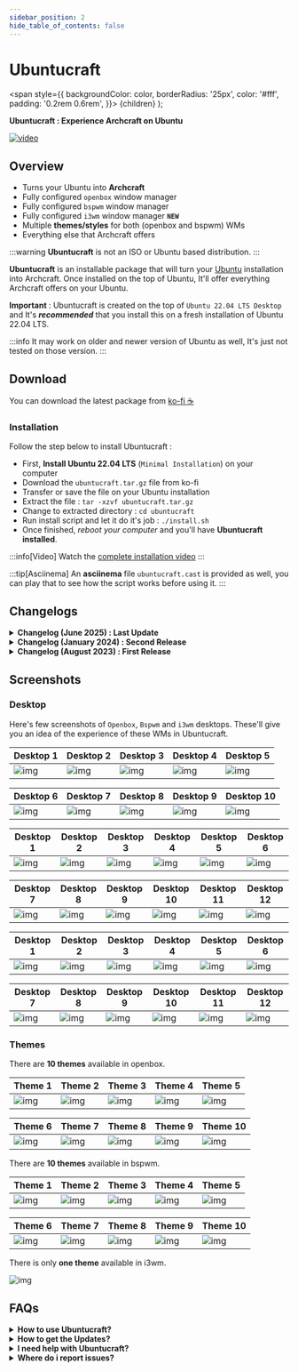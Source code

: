 ```yaml
---
sidebar_position: 2
hide_table_of_contents: false
---
```


# Ubuntucraft

<!-- Theme ---------------------------------------- -->
<!-- Tabs -->

<!-- Badges -->
  <span
    style={{
      backgroundColor: color,
      borderRadius: '25px',
      color: '#fff',
      padding: '0.2rem 0.6rem',
    }}>
    {children}
  </span>
);

<!-- Add your stuff after this -------------------- -->

**Ubuntucraft : Experience Archcraft on Ubuntu**

[![video](https://raw.githubusercontent.com/archcraft-os/misc-files/main/archcraftify/ubuntucraft/main.gif)](https://youtu.be/nTnqDM8qNTk)

## Overview

- Turns your Ubuntu into **Archcraft**
- Fully configured `openbox` window manager
- Fully configured `bspwm` window manager
- Fully configured `i3wm` window manager **`NEW`**
- Multiple **themes/styles** for both (openbox and bspwm) WMs
- Everything else that Archcraft offers

:::warning
**Ubuntucraft** is not an ISO or Ubuntu based distribution.
:::

**Ubuntucraft** is an installable package that will turn your [Ubuntu](https://ubuntu.com/) installation into Archcraft. Once installed on the top of Ubuntu, It'll offer everything Archcraft offers on your Ubuntu.

**Important** : Ubuntucraft is created on the top of `Ubuntu 22.04 LTS Desktop` and It's ***recommended*** that you install this on a fresh installation of Ubuntu 22.04 LTS.

:::info
It may work on older and newer version of Ubuntu as well, It's just not tested on those version.
:::

<!-- Download ------------------------------------- -->

## Download

You can download the latest package from <Highlight color="#50545b"><a href="https://ko-fi.com/s/1d8e3409a8" target="_blank">ko-fi ☕</a></Highlight>

### Installation

Follow the step below to install Ubuntucraft :

- First, **Install Ubuntu 22.04 LTS** (`Minimal Installation`)  on your computer
- Download the `ubuntucraft.tar.gz` file from ko-fi
- Transfer or save the file on your Ubuntu installation
- Extract the file : `tar -xzvf ubuntucraft.tar.gz`
- Change to extracted directory : `cd ubuntucraft`
- Run install script and let it do it's job : `./install.sh`
- Once finished, _reboot your computer_ and you'll have **Ubuntucraft installed**.

:::info[Video]
Watch the [complete installation video](https://youtu.be/nTnqDM8qNTk)
:::

:::tip[Asciinema]
An **asciinema** file `ubuntucraft.cast` is provided as well, you can play that to see how the script works before using it.
:::

<!-- Changelogs ----------------------------------- -->

## Changelogs

<details>
<summary><b>Changelog (June 2025) : Last Update</b></summary>

**Date** : `June 29th, 2025`

- Added **new cursor, icon, and GTK themes** (along with updates to existing ones)
- Added **new icon and nerd fonts** (existing ones updated as well)
- Theme updates across both WMs (Polybar, Rofi, etc.)
- Added **4 new icon sets** for the openbox menu
- Added `kitty` terminal support to both WMs
- Update all Window Manager's Configs
- Added `archcraft-arandr` (GUI) package to manage screen layouts
- Fixed QT theming issue, added configs for QT6
- Improved thunar actions functionalities
  - open terminal according to session
  - open as root according to session
  - permanently sets the wallpaper in supported sessions
- Added new `neofetch` configuration
- Updated `zsh` theme
- Small improvements and bugs fixed.

</details>

<details>
<summary><b>Changelog (January 2024) : Second Release</b></summary>

**Date** : `January 14th, 2024`

- Added `i3wm` window manager
- Migrated alacritty config to `toml`
- Updated scripts related to alacritty
- Fixed some pipemenus for `openbox`
- Added better multi-monitor config in `bspwm`
- `python2` is no longer a dependency
- Bug fixes, etc

</details>

<details>
<summary><b>Changelog (August 2023) : First Release</b></summary>

**Date** : `August 29th, 2023`

- Released Ubuntucraft

</details>

<!-- Screenshots ---------------------------------- -->

## Screenshots

### Desktop

Here's few screenshots of `Openbox`, `Bspwm` and `i3wm` desktops. These'll give you an idea of the experience of these WMs in Ubuntucraft. 

<Tabs>

<TabItem value="wm_1" label="Openbox" default>

|Desktop 1|Desktop 2|Desktop 3|Desktop 4|Desktop 5|
|---|---|---|---|---|
|![img](https://raw.githubusercontent.com/archcraft-os/misc-files/main/archcraftify/ubuntucraft/openbox/desktop/desktop_1.png)|![img](https://raw.githubusercontent.com/archcraft-os/misc-files/main/archcraftify/ubuntucraft/openbox/desktop/desktop_2.png)|![img](https://raw.githubusercontent.com/archcraft-os/misc-files/main/archcraftify/ubuntucraft/openbox/desktop/desktop_3.png)|![img](https://raw.githubusercontent.com/archcraft-os/misc-files/main/archcraftify/ubuntucraft/openbox/desktop/desktop_4.png)|![img](https://raw.githubusercontent.com/archcraft-os/misc-files/main/archcraftify/ubuntucraft/openbox/desktop/desktop_5.png)|

|Desktop 6|Desktop 7|Desktop 8|Desktop 9|Desktop 10|
|---|---|---|---|---|
|![img](https://raw.githubusercontent.com/archcraft-os/misc-files/main/archcraftify/ubuntucraft/openbox/desktop/desktop_6.png)|![img](https://raw.githubusercontent.com/archcraft-os/misc-files/main/archcraftify/ubuntucraft/openbox/desktop/desktop_7.png)|![img](https://raw.githubusercontent.com/archcraft-os/misc-files/main/archcraftify/ubuntucraft/openbox/desktop/desktop_8.png)|![img](https://raw.githubusercontent.com/archcraft-os/misc-files/main/archcraftify/ubuntucraft/openbox/desktop/desktop_9.png)|![img](https://raw.githubusercontent.com/archcraft-os/misc-files/main/archcraftify/ubuntucraft/openbox/desktop/desktop_10.png)|
</TabItem>

<TabItem value="wm_2" label="Bspwm" default>

|Desktop 1|Desktop 2|Desktop 3|Desktop 4|Desktop 5|Desktop 6|
|---|---|---|---|---|---|
|![img](https://raw.githubusercontent.com/archcraft-os/misc-files/main/archcraftify/ubuntucraft/bspwm/desktop/desktop_1.png)|![img](https://raw.githubusercontent.com/archcraft-os/misc-files/main/archcraftify/ubuntucraft/bspwm/desktop/desktop_2.png)|![img](https://raw.githubusercontent.com/archcraft-os/misc-files/main/archcraftify/ubuntucraft/bspwm/desktop/desktop_3.png)|![img](https://raw.githubusercontent.com/archcraft-os/misc-files/main/archcraftify/ubuntucraft/bspwm/desktop/desktop_4.png)|![img](https://raw.githubusercontent.com/archcraft-os/misc-files/main/archcraftify/ubuntucraft/bspwm/desktop/desktop_5.png)|![img](https://raw.githubusercontent.com/archcraft-os/misc-files/main/archcraftify/ubuntucraft/bspwm/desktop/desktop_6.png)|

|Desktop 7|Desktop 8|Desktop 9|Desktop 10|Desktop 11|Desktop 12|
|---|---|---|---|---|---|
|![img](https://raw.githubusercontent.com/archcraft-os/misc-files/main/archcraftify/ubuntucraft/bspwm/desktop/desktop_7.png)|![img](https://raw.githubusercontent.com/archcraft-os/misc-files/main/archcraftify/ubuntucraft/bspwm/desktop/desktop_8.png)|![img](https://raw.githubusercontent.com/archcraft-os/misc-files/main/archcraftify/ubuntucraft/bspwm/desktop/desktop_9.png)|![img](https://raw.githubusercontent.com/archcraft-os/misc-files/main/archcraftify/ubuntucraft/bspwm/desktop/desktop_10.png)|![img](https://raw.githubusercontent.com/archcraft-os/misc-files/main/archcraftify/ubuntucraft/bspwm/desktop/desktop_11.png)|![img](https://raw.githubusercontent.com/archcraft-os/misc-files/main/archcraftify/ubuntucraft/bspwm/desktop/desktop_12.png)|

</TabItem>

<TabItem value="wm_3" label="i3wm" default>

|Desktop 1|Desktop 2|Desktop 3|Desktop 4|Desktop 5|Desktop 6|
|---|---|---|---|---|---|
|![img](https://raw.githubusercontent.com/archcraft-os/misc-files/main/archcraftify/ubuntucraft/i3wm/desktop/desktop_1.png)|![img](https://raw.githubusercontent.com/archcraft-os/misc-files/main/archcraftify/ubuntucraft/i3wm/desktop/desktop_2.png)|![img](https://raw.githubusercontent.com/archcraft-os/misc-files/main/archcraftify/ubuntucraft/i3wm/desktop/desktop_3.png)|![img](https://raw.githubusercontent.com/archcraft-os/misc-files/main/archcraftify/ubuntucraft/i3wm/desktop/desktop_4.png)|![img](https://raw.githubusercontent.com/archcraft-os/misc-files/main/archcraftify/ubuntucraft/i3wm/desktop/desktop_5.png)|![img](https://raw.githubusercontent.com/archcraft-os/misc-files/main/archcraftify/ubuntucraft/i3wm/desktop/desktop_6.png)|

|Desktop 7|Desktop 8|Desktop 9|Desktop 10|Desktop 11|Desktop 12|
|---|---|---|---|---|---|
|![img](https://raw.githubusercontent.com/archcraft-os/misc-files/main/archcraftify/ubuntucraft/i3wm/desktop/desktop_7.png)|![img](https://raw.githubusercontent.com/archcraft-os/misc-files/main/archcraftify/ubuntucraft/i3wm/desktop/desktop_8.png)|![img](https://raw.githubusercontent.com/archcraft-os/misc-files/main/archcraftify/ubuntucraft/i3wm/desktop/desktop_9.png)|![img](https://raw.githubusercontent.com/archcraft-os/misc-files/main/archcraftify/ubuntucraft/i3wm/desktop/desktop_10.png)|![img](https://raw.githubusercontent.com/archcraft-os/misc-files/main/archcraftify/ubuntucraft/i3wm/desktop/desktop_11.png)|![img](https://raw.githubusercontent.com/archcraft-os/misc-files/main/archcraftify/ubuntucraft/i3wm/desktop/desktop_12.png)|

</TabItem>

</Tabs>

### Themes

<Tabs>

<TabItem value="wm_1" label="Openbox" default>

There are **10 themes** available in openbox.

|Theme 1|Theme 2|Theme 3|Theme 4|Theme 5|
|---|---|---|---|---|
|![img](https://raw.githubusercontent.com/archcraft-os/misc-files/main/archcraftify/ubuntucraft/openbox/themes/theme_1.png)|![img](https://raw.githubusercontent.com/archcraft-os/misc-files/main/archcraftify/ubuntucraft/openbox/themes/theme_2.png)|![img](https://raw.githubusercontent.com/archcraft-os/misc-files/main/archcraftify/ubuntucraft/openbox/themes/theme_3.png)|![img](https://raw.githubusercontent.com/archcraft-os/misc-files/main/archcraftify/ubuntucraft/openbox/themes/theme_4.png)|![img](https://raw.githubusercontent.com/archcraft-os/misc-files/main/archcraftify/ubuntucraft/openbox/themes/theme_5.png)|

|Theme 6|Theme 7|Theme 8|Theme 9|Theme 10|
|---|---|---|---|---|
|![img](https://raw.githubusercontent.com/archcraft-os/misc-files/main/archcraftify/ubuntucraft/openbox/themes/theme_6.png)|![img](https://raw.githubusercontent.com/archcraft-os/misc-files/main/archcraftify/ubuntucraft/openbox/themes/theme_7.png)|![img](https://raw.githubusercontent.com/archcraft-os/misc-files/main/archcraftify/ubuntucraft/openbox/themes/theme_8.png)|![img](https://raw.githubusercontent.com/archcraft-os/misc-files/main/archcraftify/ubuntucraft/openbox/themes/theme_9.png)|![img](https://raw.githubusercontent.com/archcraft-os/misc-files/main/archcraftify/ubuntucraft/openbox/themes/theme_10.png)|

</TabItem>

<TabItem value="wm_2" label="Bspwm" default>

There are **10 themes** available in bspwm.

|Theme 1|Theme 2|Theme 3|Theme 4|Theme 5|
|---|---|---|---|---|
|![img](https://raw.githubusercontent.com/archcraft-os/misc-files/main/archcraftify/ubuntucraft/bspwm/themes/theme_1.png)|![img](https://raw.githubusercontent.com/archcraft-os/misc-files/main/archcraftify/ubuntucraft/bspwm/themes/theme_2.png)|![img](https://raw.githubusercontent.com/archcraft-os/misc-files/main/archcraftify/ubuntucraft/bspwm/themes/theme_3.png)|![img](https://raw.githubusercontent.com/archcraft-os/misc-files/main/archcraftify/ubuntucraft/bspwm/themes/theme_4.png)|![img](https://raw.githubusercontent.com/archcraft-os/misc-files/main/archcraftify/ubuntucraft/bspwm/themes/theme_5.png)|

|Theme 6|Theme 7|Theme 8|Theme 9|Theme 10|
|---|---|---|---|---|
|![img](https://raw.githubusercontent.com/archcraft-os/misc-files/main/archcraftify/ubuntucraft/bspwm/themes/theme_6.png)|![img](https://raw.githubusercontent.com/archcraft-os/misc-files/main/archcraftify/ubuntucraft/bspwm/themes/theme_7.png)|![img](https://raw.githubusercontent.com/archcraft-os/misc-files/main/archcraftify/ubuntucraft/bspwm/themes/theme_8.png)|![img](https://raw.githubusercontent.com/archcraft-os/misc-files/main/archcraftify/ubuntucraft/bspwm/themes/theme_9.png)|![img](https://raw.githubusercontent.com/archcraft-os/misc-files/main/archcraftify/ubuntucraft/bspwm/themes/theme_10.png)|

</TabItem>

<TabItem value="wm_3" label="i3wm" default>

There is only **one theme** available in i3wm.

![img](https://raw.githubusercontent.com/archcraft-os/misc-files/main/archcraftify/ubuntucraft/i3wm/desktop/desktop_1.png)

</TabItem>
</Tabs>

<!-- FAQs ----------------------------------------- -->

## FAQs

<details>
<summary><b>How to use Ubuntucraft?</b></summary>

For any help with Configurations and Keybindings, visit the respective window manager's page.

**Openbox :** [`Here`](/docs/window-managers/stacking-wm/openbox) <br/>
**Bspwm :** [`Here`](/docs/window-managers/tiling-wm/bspwm) <br/>
**i3wm :** [`Here`](/docs/window-managers/tiling-wm/i3wm)

</details>

<details>
<summary><b>How to get the Updates?</b></summary>

Follow the steps below to get updates (or re-download files):
- Login to you Ko-fi account
- Go to your `Ko-fi Payments History`
- Select the purchases you've made
- Click on `View Details`
- Then, Click on `View Content` to download the updated files.

</details>

<details>
<summary><b>I need help with Ubuntucraft?</b></summary>

The best places to get help quickly are **Archcraft Communities**. So join them and ask for help there. The links are in footer section of this wiki.

If you face any issue with this, Email me at **adi1090x@gmail.com** and feel free to ask for help.

</details>

<details>
<summary><b>Where do i report issues?</b></summary>

Have you found any bug and want to report it, Open an issue on [Github](https://github.com/archcraft-os/ubuntucraft/issues)

</details>
